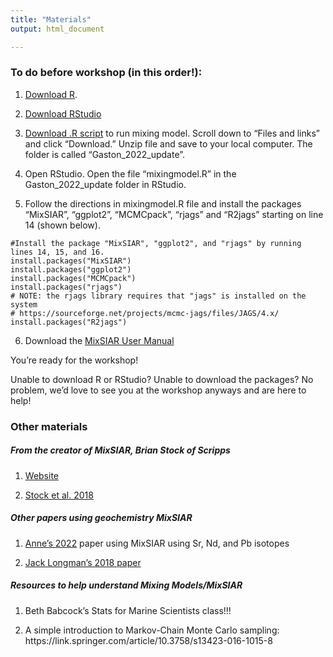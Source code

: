 ```yaml
---
title: "Materials"
output: html_document

---
```


### To do before workshop (in this order!):

1. [Download R](https://www.r-project.org).

2. [Download RStudio](https://www.rstudio.com/products/rstudio/download/)

3. [Download .R script](https://scholarship.miami.edu/esploro/outputs/dataset/Data-for-Interannual-variability-in-the/991031652420702976) to run mixing model. Scroll down to "Files and links" and click "Download." Unzip file and save to your local computer. The folder is called "Gaston_2022_update".

4. Open RStudio. Open the file "mixingmodel.R" in the Gaston_2022_update folder in RStudio.

5. Follow the directions in mixingmodel.R file and install the packages "MixSIAR", "ggplot2", "MCMCpack", "rjags" and "R2jags" starting on line 14 (shown below).

````
#Install the package "MixSIAR", "ggplot2", and "rjags" by running lines 14, 15, and 16. 
install.packages("MixSIAR")
install.packages("ggplot2")
install.packages("MCMCpack")
install.packages("rjags")
# NOTE: the rjags library requires that "jags" is installed on the system
# https://sourceforge.net/projects/mcmc-jags/files/JAGS/4.x/
install.packages("R2jags")

````
6. Download the [MixSIAR User Manual](https://zenodo.org/record/47719#.YzcQtS-z10s)

You're ready for the workshop!


Unable to download R or RStudio? Unable to download the packages? No problem, we'd love to see you at the workshop anyways and are here to help!

### Other materials

##### From the creator of MixSIAR, Brian Stock of Scripps


1. [Website](https://brianstock.github.io/mixsiar/#:~:text=MixSIAR%20is%20an%20open-source,following%20the%20MixSIAR%20model%20framework.)

2. [Stock et al. 2018](https://peerj.com/articles/5096/) 

##### Other papers using geochemistry MixSIAR

1. [Anne's 2022](https://agupubs.onlinelibrary.wiley.com/doi/10.1029/2021GL097344) paper using MixSIAR using Sr, Nd, and Pb isotopes

2. [Jack Longman's 2018 paper](https://www.nature.com/articles/s41598-018-24474-0)

##### Resources to help understand Mixing Models/MixSIAR

1. Beth Babcock's Stats for Marine Scientists class!!!

2. A simple introduction to Markov-Chain Monte Carlo sampling: https://link.springer.com/article/10.3758/s13423-016-1015-8
 
